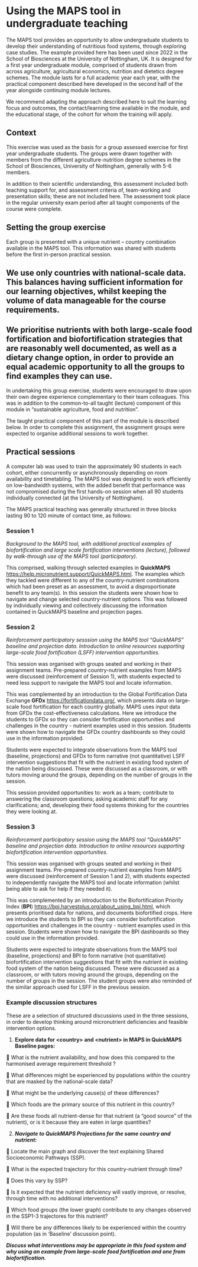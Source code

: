# Using the MAPS tool in undergraduate teaching

The MAPS tool provides an opportunity to allow undergraduate students to develop their understanding of nutritious food systems, through exploring case studies. The example provided here has been used since 2022 in the School of Biosciences at the University of Nottingham, UK. It is designed for a first year undergraduate module, comprised of students drawn from across agriculture, agricultural economics, nutrition and dietetics degree schemes. The module lasts for a full academic year each year, with the practical component described here developed in the second half of the year alongside continuing module lectures.

We recommend adapting the approach described here to suit the learning focus and outcomes, the contact/learning time available in the module, and the educational stage, of the cohort for whom the training will apply.

## Context

This exercise was used as the basis for a group assessed exercise for first year undergraduate students. The groups were drawn together with members from the different agriculture-nutrition degree schemes in the School of Biosciences, University of Nottingham, generally with 5-6 members.

In addition to their scientific understanding, this assessment included both teaching support for, and assessment criteria of, team-working and presentation skills; these are not included here. The assessment took place in the regular university exam period after all taught components of the course were complete.

## Setting the group exercise

Each group is presented with a unique nutrient – country combination available in the MAPS tool. This information was shared with students before the first in-person practical session.

::: callout-note
## We use only countries with national-scale data. This balances having sufficient information for our learning objectives, whilst keeping the volume of data manageable for the course requirements.
:::

::: callout-note
## We prioritise nutrients with both large-scale food fortification and biofortification strategies that are reasonably well documented, as well as a dietary change option, in order to provide an equal academic opportunity to all the groups to find examples they can use.
:::

In undertaking this group exercise, students were encouraged to draw upon their own degree experience complementary to their team colleagues. This was in addition to the common-to-all taught (lecture) component of this module in “sustainable agriculture, food and nutrition”.

The taught practical component of this part of the module is described below. In order to complete this assignment, the assignment groups were expected to organise additional sessions to work together.

## Practical sessions

A computer lab was used to train the approximately 90 students in each cohort, either concurrently or asynchronously depending on room availability and timetabling. The MAPS tool was designed to work efficiently on low-bandwidth systems, with the added benefit that performance was not compromised during the first hands-on session when all 90 students individually connected (at the University of Nottingham).

The MAPS practical teaching was generally structured in three blocks lasting 90 to 120 minute of contact time, as follows:

### Session 1

*Background to the MAPS tool, with additional practical examples of biofortification and large scale fortification interventions (lecture), followed by walk-through use of the MAPS tool (participatory).*

This comprised, walking through selected examples in **QuickMAPS** <https://help.micronutrient.support/QuickMAPS.html>. The examples which they tackled were different to any of the country-nutrient combinations which had been preset as an assessment, to avoid a disproportionate benefit to any team(s). In this session the students were shown how to navigate and change selected country-nutrient options. This was followed by individually viewing and collectively discussing the information contained in QuickMAPS baseline and projection pages.

### Session 2

*Reinforcement participatory sesssion using the MAPS tool “QuickMAPS” baseline and projection data. Introduction to online resources supporting large-scale food fortification (LSFF) intervention opportunities.*

This session was organised with groups seated and working in their assignment teams. Pre-prepared country-nutrient examples from MAPS were discussed (reinforcement of Session 1), with students expected to need less support to navigate the MAPS tool and locate information.

This was complemented by an introduction to the Global Fortification Data Exchange **GFDx** <https://fortificationdata.org/>, which presents data on large-scale food fortification for each country globally. MAPS uses input data from GFDx the cost-effectiveness calculations. Here we introduce the students to GFDx so they can consider fortification opportunities and challenges in the country - nutrient examples used in this session. Students were shown how to navigate the GFDx country dashboards so they could use in the information provided.

Students were expected to integrate observations from the MAPS tool (baseline, projections) and GFDx to form narrative (not quantitative) LSFF intervention suggestions that fit with the nutrient in existing food system of the nation being discussed. These were discussed as a classroom, or with tutors moving around the groups, depending on the number of groups in the session.

This session provided opportunities to: work as a team; contribute to answering the classroom questions; asking academic staff for any clarifications; and, developing their food systems thinking for the countries they were looking at.

### Session 3

*Reinforcement participatory session using the MAPS tool “QuickMAPS” baseline and projection data. Introduction to online resources supporting biofortification intervention opportunities.*

This session was organised with groups seated and working in their assignment teams. Pre-prepared country-nutrient examples from MAPS were discussed (reinforcement of Session 1 and 2), with students expected to independently navigate the MAPS tool and locate information (whilst being able to ask for help if they needed it).

This was complemented by an introduction to the Biofortification Priority Index (**BPI**) <https://bpi.harvestplus.org/about_using_bpi.html>, which presents prioritised data for nations, and documents biofortified crops. Here we introduce the students to BPI so they can consider biofortification opportunities and challenges in the country - nutrient examples used in this session. Students were shown how to navigate the BPI dashboards so they could use in the information provided.

Students were expected to integrate observations from the MAPS tool (baseline, projections) and BPI to form narrative (not quantitative) biofortification intervention suggestions that fit with the nutrient in existing food system of the nation being discussed. These were discussed as a classroom, or with tutors moving around the groups, depending on the number of groups in the session. The student groups were also reminded of the similar approach used for LSFF in the previous session.

### Example discussion structures

These are a selection of structured discussions used in the three sessions, in order to develop thinking around micronutrient deficiencies and feasible intervention options.

1.  **Explore data for \<country\> and \<nutrient\> in MAPS in QuickMAPS Baseline pages:**

🔎 What is the nutrient availability, and how does this compared to the harmonised average requirement threshold ?

🔎 What differences might be experienced by populations *within* the country that are masked by the national-scale data?

🔎 What might be the underlying cause(s) of these differences?

🔎 Which foods are the primary source of this nutrient in this country?

🔎 Are these foods all nutrient-dense for that nutrient (a “good source” of the nutrient), or is it because they are eaten in large quantities?

2.  ***Navigate to QuickMAPS Projections for the same country and nutrient:***

🔎 Locate the main graph and discover the text explaining Shared Socioeconomic Pathways (SSP).

🔎 What is the expected trajectory for this country-nutrient through time?

🔎 Does this vary by SSP?

🔎 Is it expected that the nutrient deficiency will vastly improve, or resolve, through time with no additional interventions?

🔎 Which food groups (the lower graph) contribute to any changes observed in the SSP1-3 trajectores for this nutrient?

🔎 Will there be any differences likely to be experienced within the country population (as in ‘Baseline’ discussion point).

***Discuss what interventions may be appropriate in this food system and why using an example from large-scale food fortification and one from biofortification.***

